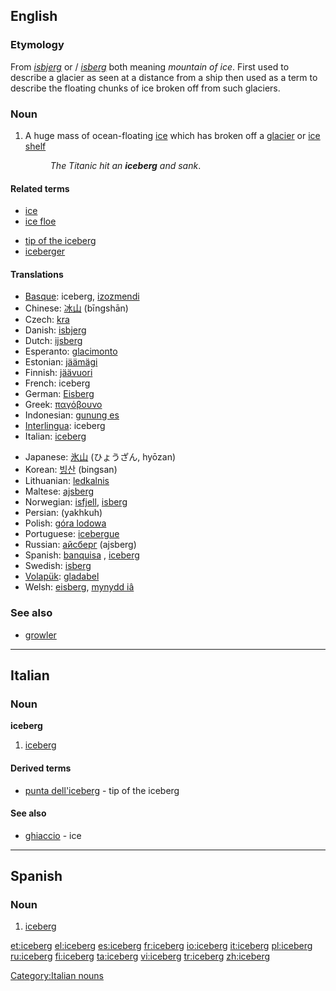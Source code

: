 ==English==
{{wikipedia}}

===Etymology===
From {{Dan.}} ''[[isbjerg]]'' or {{Norw.}}/{{Sw.}} ''[[isberg]]'' both meaning ''mountain of ice''. First used to describe a glacier as seen at a distance from a ship then used as a term to describe the floating chunks of ice broken off from such glaciers.

===Noun===
{{en-noun}}

# A huge mass of ocean-floating [[ice]] which has broken off a [[glacier]] or [[ice shelf]]
#: ''The Titanic hit an '''iceberg''' and sank''.

====Related terms====
{{top}}
* [[ice]]
* [[ice floe]]
{{mid}}
* [[tip of the iceberg]]
* [[iceberger]]
{{bottom}}

====Translations====
{{trans-top|huge mass of floating ice}}
* [[Basque]]: iceberg, [[izozmendi]]
* Chinese: [[冰山]] (bīngshān)
* Czech: [[kra]] {{f}}
* Danish: [[isbjerg]]
* Dutch: [[ijsberg]] {{m}}
* Esperanto: [[glacimonto]]
* Estonian: [[jäämägi]]
* Finnish: [[jäävuori]]
* French: iceberg {{m}}
* German: [[Eisberg]] {{m}}
* Greek: [[παγόβουνο]] {{n}}
* Indonesian: [[gunung es]]
* [[Interlingua]]: iceberg
* Italian: [[iceberg#Italian|iceberg]] {{m}}
{{trans-mid}}
* Japanese: [[氷山]] (ひょうざん, hyōzan)
* Korean: [[빙산]] (bingsan)
* Lithuanian: [[ledkalnis]] {{m}}
* Maltese: [[ajsberg]]
* Norwegian: [[isfjell]], [[isberg]]
* Persian: {{fa-Arab|[[یخکوه]]}} (yakhkuh)
* Polish: [[góra lodowa]] {{f}}
* Portuguese: [[icebergue]] {{m}}
* Russian: [[айсберг]] (ajsberg) {{m}}
* Spanish: [[banquisa]] {{f}}, [[#Spanish|iceberg]] {{m}}
* Swedish: [[isberg]] {{n}}
* [[Volapük]]: [[gladabel]]
* Welsh: [[eisberg]], [[mynydd iâ]]
{{trans-bottom}}

===See also===
* [[growler]]

----

==Italian==

===Noun===
'''iceberg''' {{m}} {{inv}}

# [[iceberg#English|iceberg]]

====Derived terms====
* [[punta dell'iceberg]] - tip of the iceberg

====See also====
* [[ghiaccio]] - ice

[[Category:Italian nouns]]

----

==Spanish==

===Noun===
{{es-noun-m}}

# [[iceberg#English|iceberg]]

[[et:iceberg]]
[[el:iceberg]]
[[es:iceberg]]
[[fr:iceberg]]
[[io:iceberg]]
[[it:iceberg]]
[[pl:iceberg]]
[[ru:iceberg]]
[[fi:iceberg]]
[[ta:iceberg]]
[[vi:iceberg]]
[[tr:iceberg]]
[[zh:iceberg]]